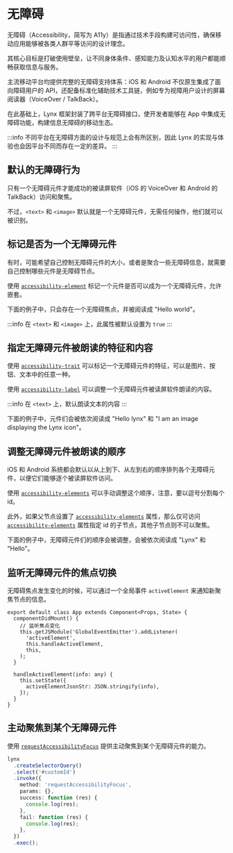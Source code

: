 # 无障碍


无障碍（Accessibility，简写为 A11y）是指通过技术手段构建可访问性，确保移动应用能够被各类人群平等访问的设计理念。

其核心目标是打破使用壁垒，让不同身体条件、感知能力及认知水平的用户都能顺畅获取信息与服务。

主流移动平台均提供完整的无障碍支持体系：iOS 和 Android 不仅原生集成了面向障碍用户的 API，还配备标准化辅助技术工具链，例如专为视障用户设计的屏幕阅读器（VoiceOver / TalkBack）。

在此基础上，Lynx 框架封装了跨平台无障碍接口，使开发者能够在 App 中集成无障碍功能，构建信息无障碍的移动生态。

:::info
不同平台在无障碍方面的设计与规范上会有所区别，因此 Lynx 的实现与体验也会因平台不同而存在一定的差异。
:::

## 默认的无障碍行为

只有一个无障碍元件才能成功的被读屏软件（iOS 的 VoiceOver 和 Android 的 TalkBack）访问和聚焦。

不过，`<text>` 和 `<image>` 默认就是一个无障碍元件，无需任何操作，他们就可以被识别。

<Go
  example="accessibility"
  img="https://lf-lynx.tiktok-cdns.com/obj/lynx-artifacts-oss-sg/lynx-website/assets/doc/a11y.gif"
  defaultEntryFile="dist/main.lynx.bundle"
  defaultFile="src/Default.tsx"
  entry="src/Default.tsx"
  highlight="{4-5}"
/>

## 标记是否为一个无障碍元件

有时，可能希望自己控制无障碍元件的大小，或者是聚合一些无障碍信息，就需要自己控制哪些元件是无障碍节点。

使用 [`accessibility-element`](/api/elements/built-in/view#accessibility-element) 标记一个元件是否可以成为一个无障碍元件，允许嵌套。

下面的例子中，只会存在一个无障碍焦点，并被阅读成 "Hello world"。

<Go
  example="accessibility"
  img="https://lf-lynx.tiktok-cdns.com/obj/lynx-artifacts-oss-sg/lynx-website/assets/doc/a11y.gif"
  defaultEntryFile="dist/main.lynx.bundle"
  defaultFile="src/Customized.tsx"
  entry="src/Customized.tsx"
  highlight="{5,8,9}"
/>

:::info
在 `<text>` 和 `<image>` 上，此属性被默认设置为 `true`
:::

## 指定无障碍元件被朗读的特征和内容

使用 [`accessibility-trait`](/api/elements/built-in/view#accessibility-trait) 可以标记一个无障碍元件的特征，可以是图片、按钮、文本中的任意一种。

使用 [`accessibility-label`](/api/elements/built-in/view#accessibility-label) 可以调整一个无障碍元件被读屏软件朗读的内容。

:::info
在 `<text>` 上，默认朗读文本的内容
:::

下面的例子中，元件们会被依次阅读成 "Hello lynx" 和 "I am an image displaying the Lynx icon"。

<Go
  example="accessibility"
  img="https://lf-lynx.tiktok-cdns.com/obj/lynx-artifacts-oss-sg/lynx-website/assets/doc/a11y.gif"
  defaultEntryFile="dist/main.lynx.bundle"
  defaultFile="src/LabelAndTraits.tsx"
  entry="src/LabelAndTraits.tsx"
  highlight="{6,7,16,17}"
/>

## 调整无障碍元件被朗读的顺序

iOS 和 Android 系统都会默认以从上到下、从左到右的顺序排列各个无障碍元件，以便它们能够逐个被读屏软件访问。

使用 [`accessibility-elements`](/api/elements/built-in/view#accessibility-elements) 可以手动调整这个顺序，注意，要以逗号分割每个 id。

此外，如果父节点设置了 [`accessibility-elements`](/api/elements/built-in/view#accessibility-elements) 属性，那么仅可访问 [`accessibility-elements`](/api/elements/built-in/view#accessibility-elements) 属性指定 id 的子节点，其他子节点则不可以聚焦。

下面的例子中，无障碍元件们的顺序会被调整，会被依次阅读成 "Lynx" 和 "Hello"。

<Go
  example="accessibility"
  img="https://lf-lynx.tiktok-cdns.com/obj/lynx-artifacts-oss-sg/lynx-website/assets/doc/a11y.gif"
  defaultEntryFile="dist/main.lynx.bundle"
  defaultFile="src/ReOrder.tsx"
  entry="src/ReOrder.tsx"
  highlight="{304}"
  highlight="{3,5,6}"
/>

## 监听无障碍元件的焦点切换

无障碍焦点发生变化的时候，可以通过一个全局事件 `activeElement` 来通知新聚焦节点的信息。

```tsx
export default class App extends Component<Props, State> {
  componentDidMount() {
    // 监听焦点变化
    this.getJSModule('GlobalEventEmitter').addListener(
      'activeElement',
      this.handleActiveElement,
      this,
    );
  }

  handleActiveElement(info: any) {
    this.setState({
      activeElementJsonStr: JSON.stringify(info),
    });
  }
}
```

## 主动聚焦到某个无障碍元件

使用 [`requestAccessibilityFocus`](/api/elements/built-in/view#requestaccessibilityfocus) 提供主动聚焦到某个无障碍元件的能力。

```ts
lynx
  .createSelectorQuery()
  .select('#customId')
  .invoke({
    method: 'requestAccessibilityFocus',
    params: {},
    success: function (res) {
      console.log(res);
    },
    fail: function (res) {
      console.log(res);
    },
  })
  .exec();
```

